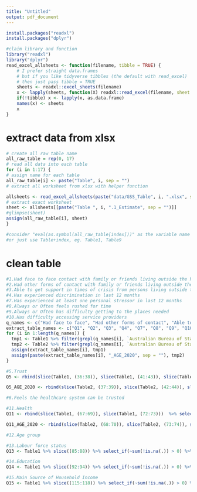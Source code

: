 ```yaml
---
title: "Untitled"
output: pdf_document
---
```


```r
install.packages("readxl")
install.packages("dplyr")
```

```r
#claim library and function
library("readxl")
library("dplyr")
read_excel_allsheets <- function(filename, tibble = TRUE) {
    # I prefer straight data.frames
    # but if you like tidyverse tibbles (the default with read_excel)
    # then just pass tibble = TRUE
    sheets <- readxl::excel_sheets(filename)
    x <- lapply(sheets, function(X) readxl::read_excel(filename, sheet = X))
    if(!tibble) x <- lapply(x, as.data.frame)
    names(x) <- sheets
    x
}
```


# extract data from xlsx
```r
# create all raw table name
all_raw_table = rep(0, 17)
# read all data into each table
for (i in 1:17) {
# assign name for each table
all_raw_table[i] <- paste("Table", i, sep = "")
# extract all worksheet from xlsx with helper function

allsheets <- read_excel_allsheets(paste("data/GSS_Table", i, ".xlsx", sep = ""))
# extract exact worksheet
sheet <- allsheets[[paste("Table ", i, ".1_Estimate", sep = "")]]
#glimpse(sheet)
assign(all_raw_table[i], sheet)
}

#consider "eval(as.symbol(all_raw_table[index]))" as the variable name which is the raw table extract from file
#or just use Table+index, eg. Table1, Table9

```

# clean table
```r
#1.Had face to face contact with family or friends living outside the household at least once a week in last 3 months
#2.Had other forms of contact with family or friends living outside the household at least once a week in last 3 months
#3.Able to get support in times of crisis from persons living outside the household
#4.Has experienced discrimination in last 12 months
#7.Has experienced at least one personal stressor in last 12 months
#8.Always or Often feels rushed for time
#9.Always or Often has difficulty getting to the places needed
#10.Has difficulty accessing service providers
q_names <- c("Had face to face", "Had other forms of contact", "Able to get support in", "Has experienced discrimination", "Has experienced at least one", "Always or Often feels", "Always or Often has", "Has difficulty accessing service")
extract_table_names <- c("Q1", "Q2", "Q3", "Q4", "Q7", "Q8", "Q9", "Q10")
for (i in 1:length(q_names)) {
  tmp1 <- Table1 %>% filter(grepl(q_names[i], `Australian Bureau of Statistics`)) %>% select_if(~sum(!is.na(.)) > 0) %>% rename(c("Question"=`Australian Bureau of Statistics`, "2019_Males"=`...2`, "2019_Females"=`...3`, "2019_Total_persons"=`...4`, "2020_Males"=`...6`, "2020_Females"=`...7`, "2020_Total_persons"=`...8`))
  tmp2 <- Table2 %>% filter(grepl(q_names[i], `Australian Bureau of Statistics`)) %>% select_if(~sum(!is.na(.)) > 0) %>% rename(c("Sex"=`Australian Bureau of Statistics`, "15–24"=`...2`, "25–39"=`...3`, "40–54"=`...4`, "55–69"=`...5`, "70_years_and_over"=`...6`, "Total"=`...7`)) %>% replace(1, c("Males", "Females", "Total_persons"))
  assign(extract_table_names[i], tmp1)
  assign(paste(extract_table_names[i], "_AGE_2020", sep = ""), tmp2)
}

#5.Trust
Q5 <- rbind(slice(Table1, (36:38)), slice(Table1, (41:43)), slice(Table1, (46:48)), slice(Table1, (51:53)))  %>% select_if(~sum(!is.na(.)) > 0) %>% rename(c("Level"=`Australian Bureau of Statistics`,"2019_Males"=`...2`, "2019_Females"=`...3`, "2019_Total_persons"=`...4`, "2020_Males"=`...6`, "2020_Females"=`...7`, "2020_Total_persons"=`...8`)) %>% mutate(Question=rep(c("Feels most people can be trusted", "Feels the healthcare system can be trusted", "Feels police can be trusted", "Feels the justice system can be trusted"), each = 3), .before = Level)

Q5_AGE_2020 <- rbind(slice(Table2, (37:39)), slice(Table2, (42:44)), slice(Table2, (47:49)), slice(Table2, (52:54)), slice(Table2, (107:109)), slice(Table2, (112:114)), slice(Table2, (117:119)), slice(Table2, (122:124)), slice(Table2, (177:179)), slice(Table2, (182:184)), slice(Table2, (187:189)), slice(Table2, (192:194))) %>% select_if(~sum(!is.na(.)) > 0) %>% rename(c("Level"=`Australian Bureau of Statistics`, "15–24"=`...2`, "25–39"=`...3`, "40–54"=`...4`, "55–69"=`...5`, "70_years_and_over"=`...6`, "Total"=`...7`)) %>% mutate(Question=rep(rep(c("Feels most people can be trusted", "Feels the healthcare system can be trusted", "Feels police can be trusted", "Feels the justice system can be trusted"), each = 3), 3), .before = Level) %>% mutate(Sex=rep(c("Males", "Females", "Total_persons"), each=12), .before = Question)

#6.Feels the healthcare system can be trusted

#11.Health
Q11 <- rbind(slice(Table1, (67:69)), slice(Table1, (72:73)))  %>% select_if(~sum(!is.na(.)) > 0) %>% rename(c("Options"=`Australian Bureau of Statistics`,"2019_Males"=`...2`, "2019_Females"=`...3`, "2019_Total_persons"=`...4`, "2020_Males"=`...6`, "2020_Females"=`...7`, "2020_Total_persons"=`...8`)) %>% mutate(Question=c(rep("Self-assessed health status", 3), rep("Whether currently smokes", 2)), .before = Options)

Q11_AGE_2020 <- rbind(slice(Table2, (68:70)), slice(Table2, (73:74)), slice(Table2, (138:140)), slice(Table2, (143:144)), slice(Table2, (208:210)), slice(Table2, (213:214))) %>% select_if(~sum(!is.na(.)) > 0) %>% rename(c("Options"=`Australian Bureau of Statistics`, "15–24"=`...2`, "25–39"=`...3`, "40–54"=`...4`, "55–69"=`...5`, "70_years_and_over"=`...6`, "Total"=`...7`)) %>% mutate(Question=rep(c(rep("Self-assessed health status", 3), rep("Whether currently smokes", 2)), 3), .before = Options) %>% mutate(Sex=rep(c("Males", "Females", "Total_persons"), each=5), .before = Question)

#12.Age group

#13.Labour force status
Q13 <- Table1 %>% slice((85:88)) %>% select_if(~sum(!is.na(.)) > 0) %>% rename(c("Labour force status"=`Australian Bureau of Statistics`, "2019_Males"=`...2`, "2019_Females"=`...3`, "2019_Total_persons"=`...4`, "2020_Males"=`...6`, "2020_Females"=`...7`, "2020_Total_persons"=`...8`)) %>% replace(1, c("Full-time Employed", "Part-time Employed", "Unemployed", "Not in the labour force"))

#14.Education
Q14 <- Table1 %>% slice((92:94)) %>% select_if(~sum(!is.na(.)) > 0) %>% rename(c("Level of highest non-school qualification"=`Australian Bureau of Statistics`, "2019_Males"=`...2`, "2019_Females"=`...3`, "2019_Total_persons"=`...4`, "2020_Males"=`...6`, "2020_Females"=`...7`, "2020_Total_persons"=`...8`))

#15.Main Source of Household Income
Q15 <- Table1 %>% slice((115:118)) %>% select_if(~sum(!is.na(.)) > 0) %>% rename(c("Main Source of Household Income"=`Australian Bureau of Statistics`, "2019_Males"=`...2`, "2019_Females"=`...3`, "2019_Total_persons"=`...4`, "2020_Males"=`...6`, "2020_Females"=`...7`, "2020_Total_persons"=`...8`))
```


